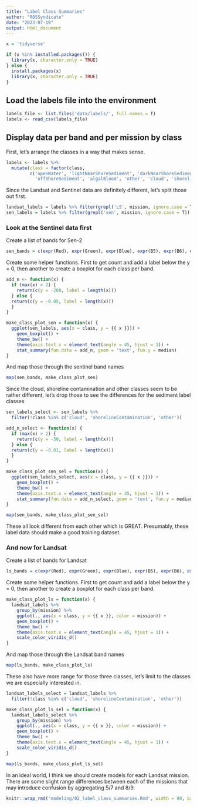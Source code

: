 ```yaml
---
title: "Label Class Summaries"
author: "ROSSyndicate"
date: "2023-07-19"
output: html_document
---
```


```r
x = 'tidyverse'

if (x %in% installed.packages()) {
  library(x, character.only = TRUE)
} else {
  install.packages(x)
  library(x, character.only = TRUE)
}
```

## Load the labels file into the environment

```r
labels_file <- list.files('data/labels/', full.names = T)
labels <- read_csv(labels_file)
```

## Display data per band and per mission by class

First, let's arrange the classes in a way that makes sense.

```r
labels <- labels %>%
  mutate(class = factor(class,
         c('openWater', 'lightNearShoreSediment', 'darkNearShoreSediment',
           'offShoreSediment', 'algalBloom', 'other', 'cloud', 'shorelineContamination')))
```

Since the Landsat and Sentinel data are definitely different, let's split those
out first.

```r
landsat_labels = labels %>% filter(grepl('LS', mission, ignore.case = T))
sen_labels = labels %>% filter(grepl('sen', mission, ignore.case = T))
```

### Look at the Sentinel data first

Create a list of bands for Sen-2

```r
sen_bands = c(expr(Red), expr(Green), expr(Blue), expr(B5), expr(B6), expr(B7), expr(B8), expr(B11), expr(B12))
```

Create some helper functions. First to get count and add a label below the y =
0, then another to create a boxplot for each class per band.

```r
add_n <- function(x) {
  if (max(x) > 2) {
    return(c(y = -200, label = length(x)))
  } else {
  return(c(y = -0.05, label = length(x)))
  }
}

make_class_plot_sen = function(x) {
  ggplot(sen_labels, aes(x = class, y = {{ x }})) +
    geom_boxplot() +
    theme_bw() +
    theme(axis.text.x = element_text(angle = 45, hjust = 1)) +
    stat_summary(fun.data = add_n, geom = 'text', fun.y = median)
}
```

And map those through the sentinel band names

```r
map(sen_bands, make_class_plot_sen)
```

Since the cloud, shoreline contamination and other classes seem to be rather
different, let's drop those to see the differences for the sediment label
classes

```r
sen_labels_select <- sen_labels %>%
  filter(!class %in% c('cloud', 'shorelineContamination', 'other'))

add_n_select <- function(x) {
  if (max(x) > 2) {
    return(c(y = -50, label = length(x)))
  } else {
  return(c(y = -0.01, label = length(x)))
  }
}

make_class_plot_sen_sel = function(x) {
  ggplot(sen_labels_select, aes(x = class, y = {{ x }})) +
    geom_boxplot() +
    theme_bw() +
    theme(axis.text.x = element_text(angle = 45, hjust = 1)) +
    stat_summary(fun.data = add_n_select, geom = 'text', fun.y = median)
}

map(sen_bands, make_class_plot_sen_sel)
```

These all look different from each other which is GREAT. Presumably, these
label data should make a good training dataset.

### And now for Landsat

Create a list of bands for Landsat

```r
ls_bands = c(expr(Red), expr(Green), expr(Blue), expr(B5), expr(B6), expr(B7))
```

Create some helper functions. First to get count and add a label below the y =
0, then another to create a boxplot for each class per band.

```r
make_class_plot_ls = function(x) {
  landsat_labels %>%
    group_by(mission) %>%
    ggplot(., aes(x = class, y = {{ x }}, color = mission)) +
    geom_boxplot() +
    theme_bw() +
    theme(axis.text.x = element_text(angle = 45, hjust = 1)) +
    scale_color_viridis_d()
}
```

And map those through the Landsat band names

```r
map(ls_bands, make_class_plot_ls)
```

These also have more range for those three classes, let's limit to the classes
we are especially interested in.

```r
landsat_labels_select = landsat_labels %>%
  filter(!class %in% c('cloud', 'shorelineContamination', 'other'))

make_class_plot_ls_sel = function(x) {
  landsat_labels_select %>%
    group_by(mission) %>%
    ggplot(., aes(x = class, y = {{ x }}, color = mission)) +
    geom_boxplot() +
    theme_bw() +
    theme(axis.text.x = element_text(angle = 45, hjust = 1)) +
    scale_color_viridis_d()
}

map(ls_bands, make_class_plot_ls_sel)
```

In an ideal world, I think we should create models for each Landsat mission.
There are some slight range differences between each of the missions that may
introduce confusion by aggregating 5/7 and 8/9.

```r
knitr::wrap_rmd('modeling/02_label_class_summaries.Rmd', width = 80, backup = NULL)
```
